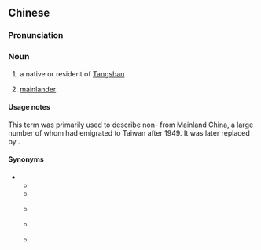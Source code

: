==Chinese==
{{zh-forms|type=21}}

===Pronunciation===
{{zh-pron
|m=tángshānrén
|mn=Tn̂g-soaⁿ-lâng
|c=tong4 saan1 jan4
|cat=n
}}

===Noun===
{{zh-noun}}

# a native or resident of [[Tangshan]]
# {{lb|zh|Taiwan|chiefly|Min Nan|dated}} [[w:mainlanders#Chinese mainlanders (Taiwan)|mainlander]]

====Usage notes====
This term was primarily used to describe non-{{w|Hoklo people}} from Mainland China, a large number of whom had emigrated to Taiwan after 1949. It was later replaced by {{zh-l|外省人|[[gōa-séng-lâng]]}}.

====Synonyms====
* {{sense|mainlander}}
** {{zh-l|大陸人}}
** {{zh-l|外省人}}
** {{qualifier|Min Nan|Hakka}} {{zh-l|阿山仔}}
** {{qualifier|Min Nan}} {{zh-l|阿山|[[a-soaⁿ]]}}
** {{qualifier|Hakka}} {{zh-l|長山仔|chhòng-sân-é}}